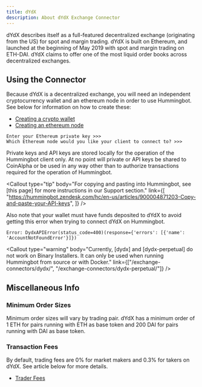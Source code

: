 ```yaml
---
title: dYdX
description: About dYdX Exchange Connector
---
```



dYdX describes itself as a full-featured decentralized exchange (originating from the US) for spot and margin trading. dYdX is built on Ethereum, and launched at the beginning of May 2019 with spot and margin trading on ETH-DAI. dYdX claims to offer one of the most liquid order books across decentralized exchanges.

## Using the Connector

Because dYdX is a decentralized exchange, you will need an independent cryptocurrency wallet and an ethereum node in order to use Hummingbot. See below for information on how to create these:

- [Creating a crypto wallet](/operation/keys-wallets-nodes/#wallets)
- [Creating an ethereum node](/operation/keys-wallets-nodes/#setup-ethereum-nodes)

```
Enter your Ethereum private key >>>
Which Ethereum node would you like your client to connect to? >>>
```

Private keys and API keys are stored locally for the operation of the Hummingbot client only. At no point will private or API keys be shared to CoinAlpha or be used in any way other than to authorize transactions required for the operation of Hummingbot.

<Callout
  type="tip"
  body="For copying and pasting into Hummingbot, see [this page] for more instructions in our Support section."
  link={[
    "https://hummingbot.zendesk.com/hc/en-us/articles/900004871203-Copy-and-paste-your-API-keys",
  ]}
/>

Also note that your wallet must have funds deposited to dYdX to avoid getting this error when trying to connect dYdX on Hummingbot.

```
Error: DydxAPIError(status_code=400)(response={'errors': [{'name': 'AccountNotFoundError'}]})
```

<Callout
  type="warning"
  body="Currently, [dydx] and [dydx-perpetual] do not work on Binary Installers. It can only be used when running Hummingbot from source or with Docker."
  link={["/exchange-connectors/dydx/", "/exchange-connectors/dydx-perpetual/"]}
/>

## Miscellaneous Info

### Minimum Order Sizes

Minimum order sizes will vary by trading pair. dYdX has a minimum order of 1 ETH for pairs running with ETH as base token and 200 DAI for pairs running with DAI as base token.

### Transaction Fees

By default, trading fees are 0% for market makers and 0.3% for takers on dYdX. See article below for more details.

- [Trader Fees](https://help.dydx.exchange/en/articles/4800191-are-there-fees-to-using-dydx)
